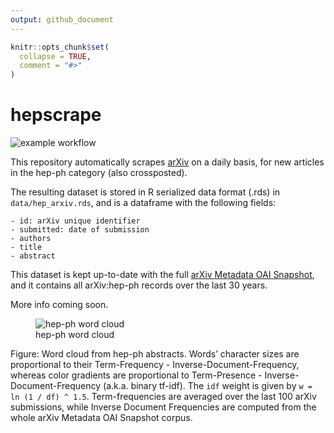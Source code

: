 ```yaml
---
output: github_document
---
```


<!-- README.md is generated from README.Rmd. Please edit that file -->

```r
knitr::opts_chunk$set(
  collapse = TRUE,
  comment = "#>"
)
```

# hepscrape

<!-- badges: start -->
![example workflow](https://github.com/vgherard/hepscrape/actions/workflows/update_hep_arxiv.yml/badge.svg)
<!-- badges: end -->

This repository automatically scrapes [arXiv](https://arxiv.org/) on a daily basis, for new articles in the hep-ph category (also crossposted). 

The resulting dataset is stored in R serialized data format (.rds) in `data/hep_arxiv.rds`, and is a dataframe with the following fields:

```
- id: arXiv unique identifier
- submitted: date of submission
- authors
- title
- abstract
```

This dataset is kept up-to-date with the full [arXiv Metadata OAI Snapshot](https://www.kaggle.com/Cornell-University/arxiv), and it contains all arXiv:hep-ph records over the last 30 years.

More info coming soon.

![hep-ph word cloud](https://raw.githubusercontent.com/vgherard/hepscrape/master/img/cloud.png)

Figure: Word cloud from hep-ph abstracts. Words' character sizes are proportional to their Term-Frequency - Inverse-Document-Frequency, whereas color gradients are proportional to Term-Presence - Inverse-Document-Frequency (a.k.a. binary tf-idf). The `idf` weight is given by `w = ln (1 / df) ^ 1.5`. Term-frequencies are averaged over the last 100 arXiv submissions, while Inverse Document Frequencies are computed from the whole arXiv Metadata OAI Snapshot corpus.
